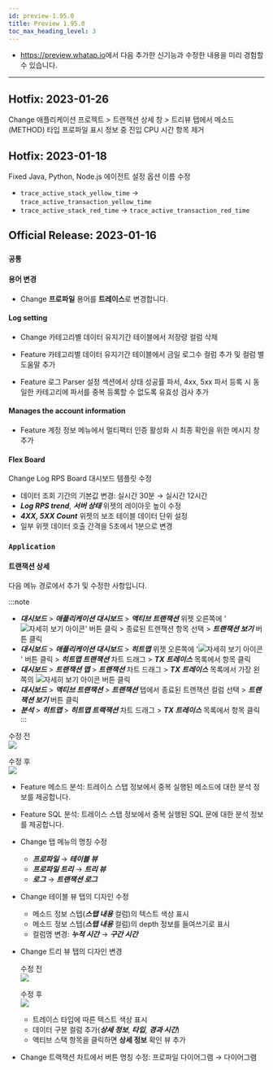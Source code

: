 ```yaml
---
id: preview-1.95.0
title: Preview 1.95.0
toc_max_heading_level: 3
---
```


<head>
<meta name="robots" content="noindex, nofollow"/>
</head>


-   <https://preview.whatap.io>에서 다음 추가한 신기능과 수정한 내용을 미리 경험할 수 있습니다. 

---

## Hotfix: 2023-01-26

<Status>Change</Status> 애플리케이션 프로젝트 > 트랜잭션 상세 창 > <UI>트리뷰</UI> 탭에서 메소드(METHOD) 타입 프로파일 표시 정보 중 <UI>진입 CPU 시간</UI> 항목 제거

## Hotfix: 2023-01-18

<Status>Fixed</Status> Java, Python, Node.js 에이전트 설정 옵션 이름 수정

-   `trace_active_stack_yellow_time` → `trace_active_transaction_yellow_time`
-   `trace_active_stack_red_time` → `trace_active_transaction_red_time`

## Official Release: 2023-01-16

### `공통`

#### 용어 변경

-   <Status>Change</Status> <b>프로파일</b> 용어를 <b>트레이스</b>로 변경합니다.

#### Log setting

-   <Status>Change</Status> <UI>카테고리별 데이터 유지기간</UI> 테이블에서 저장량 컬럼 삭제

-   <Status>Feature</Status> <UI>카테고리별 데이터 유지기간</UI> 테이블에서 <UI>금일 로그수</UI> 컬럼 추가 및 컬럼 별 도움말 추가

-   <Status>Feature</Status> <UI>로그 Parser 설정</UI> 섹션에서 상태 성공률 파서, 4xx, 5xx 파서 등록 시 동일한 카테고리에 파서를 중복 등록할 수 없도록 유효성 검사 추가

#### Manages the account information

-   <Status>Feature</Status> <UI>계정 정보</UI> 메뉴에서 멀티팩터 인증 활성화 시 최종 확인을 위한 메시지 창 추가

#### Flex Board

<Status>Change</Status> <UI>Log RPS Board</UI> 대시보드 템플릿 수정

-   데이터 조회 기간의 기본값 변경: 실시간 30분 → 실시간 12시간
-   **_Log RPS trend_**, **_서버 상태_** 위젯의 레이아웃 높이 수정
-   **_4XX, 5XX Count_** 위젯의 보조 테이블 데이터 단위 설정
-   일부 위젯 데이터 호출 간격을 5초에서 1분으로 변경

### `Application`

#### 트랜잭션 상세

다음 메뉴 경로에서 추가 및 수정한 사항입니다.

:::note

-   **_대시보드_** > **_애플리케이션 대시보드_** > **_액티브 트랜잭션_** 위젯 오른쪽에 '![자세히 보기 아이콘](/img/right-arrow.svg)' 버튼 클릭 > 종료된 트랜잭션 항목 선택 > **_트랜잭션 보기_** 버튼 클릭
-   **_대시보드_** > **_애플리케이션 대시보드_** > **_히트맵_** 위젯 오른쪽에 '![자세히 보기 아이콘](/img/right-arrow.svg)' 버튼 클릭 > **_히트맵 트랜잭션_** 차트 드래그 > **_TX 트레이스_** 목록에서 항목 클릭
-   **_대시보드_** > **_트랜잭션 맵_** > **_트랜잭션_** 차트 드래그 > **_TX 트레이스_** 목록에서 가장 왼쪽의 ![자세히 보기 아이콘](/img/ico-detail-view.svg) 버튼 클릭
-   **_대시보드_** > **_액티브 트랜잭션_** > **_트랜잭션_** 탭에서 종료된 트랜잭션 컬럼 선택 > **_트랜잭션 보기_** 버튼 클릭
-   **_분석_** > **_히트맵_** > **_히트맵 트랙잭션_** 차트 드래그 > **_TX 트레이스_** 목록에서 항목 클릭
    :::

수정 전<br/>
![](/img/release/apm-transaction-list-before.png)

수정 후<br/>
![](/img/release/apm-transaction-list-after.png)

-   <Status>Feature</Status> <UI>메소드 분석</UI>: 트레이스 스탭 정보에서 중복 실행된 메소드에 대한 분석 정보를 제공합니다.

-   <Status>Feature</Status> <UI>SQL 분석</UI>: 트레이스 스탭 정보에서 중복 실행된 SQL 문에 대한 분석 정보를 제공합니다.

-   <Status>Change</Status> 탭 메뉴의 명칭 수정

    -   **_프로파일_** → **_테이블 뷰_**
    -   **_프로파일 트리_** → **_트리 뷰_**
    -   **_로그_** → **_트랜잭션 로그_**

-   <Status>Change</Status> <UI>테이블 뷰</UI> 탭의 디자인 수정

    -   메소드 정보 스텝(**_스탭 내용_** 컬럼)의 텍스트 색상 표시
    -   메소드 정보 스텝(**_스탭 내용_** 컬럼)의 depth 정보를 들여쓰기로 표시
    -   컬럼명 변경: **_누적 시간_** → **_구간 시간_**

-   <Status>Change</Status> <UI>트리 뷰</UI> 탭의 디자인 변경

    수정 전<br/>
    ![](/img/release/transaction-profile-trace-before.png)

    수정 후<br/>
    ![](/img/release/transaction-profile-trace-after.png)

    -   트레이스 타입에 따른 텍스트 색상 표시
    -   데이터 구분 컬럼 추가(**_상세 정보_**, **_타입_**, **_경과 시간_**)
    -   액티브 스택 항목을 클릭하면 **상세 정보** 확인 뷰 추가

-   <Status>Change</Status> 트랙잭션 차트에서 버튼 명칭 수정: <UI>프로파일 다이어그램</UI> → <UI>다이어그램</UI>
